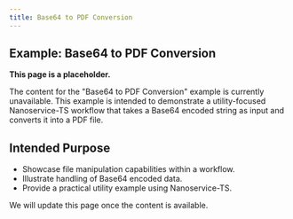 ```yaml
---
title: Base64 to PDF Conversion
---
```


## Example: Base64 to PDF Conversion

**This page is a placeholder.**

The content for the "Base64 to PDF Conversion" example is currently unavailable. This example is intended to demonstrate a utility-focused Nanoservice-TS workflow that takes a Base64 encoded string as input and converts it into a PDF file.

## Intended Purpose

*   Showcase file manipulation capabilities within a workflow.
*   Illustrate handling of Base64 encoded data.
*   Provide a practical utility example using Nanoservice-TS.

We will update this page once the content is available.
